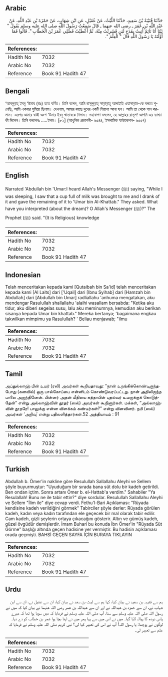 ## Arabic


<div dir="rtl" lang="ar" style={{fontSize:'larger',backgroundColor:'#f8f9fa',padding:20}}>
حَدَّثَنَا قُتَيْبَةُ بْنُ سَعِيدٍ، حَدَّثَنَا اللَّيْثُ، عَنْ عُقَيْلٍ، عَنِ ابْنِ شِهَابٍ، عَنْ حَمْزَةَ بْنِ عَبْدِ اللَّهِ، عَنْ عَبْدِ اللَّهِ بْنِ عُمَرَ ـ رضى الله عنهما ـ قَالَ سَمِعْتُ رَسُولَ اللَّهِ صلى الله عليه وسلم يَقُولُ ‏"‏ بَيْنَا أَنَا نَائِمٌ أُتِيتُ بِقَدَحِ لَبَنٍ فَشَرِبْتُ مِنْهُ، ثُمَّ أَعْطَيْتُ فَضْلِي عُمَرَ بْنَ الْخَطَّابِ ‏"‏‏.‏ قَالُوا فَمَا أَوَّلْتَهُ يَا رَسُولَ اللَّهِ قَالَ ‏"‏ الْعِلْمَ ‏"‏‏.‏
</div>
<div style={{backgroundColor:'#f8f9fa',padding:20, marginBottom: 10}}><table> <thead> <tr> <th>References:</th> <th></th> </tr> </thead> <tbody><tr><td>Hadith No</td><td>7032</td></tr><tr><td>Arabic No</td><td>7032</td></tr><tr><td>Reference</td><td>Book 91 Hadith 47</td></tr></tbody></table></div>

## Bengali


<div dir="ltr" lang="bn" style={{fontSize:'larger',backgroundColor:'#f8f9fa',padding:20}}>
‘আবদুল্লাহ্ ইবনু ‘উমার (রাঃ) হতে বর্ণিত। তিনি বলেন, আমি রাসূলুল্লাহ্ সাল্লাল্লাহু আলাইহি ওয়াসাল্লাম-কে বলতে শুনেছি, আমি একবার ঘুমিয়ে ছিলাম। দেখলাম, আমার কাছে দুধের একটি পিয়ালা আনা হল। আমি তা থেকে পান করলাম। এরপর আমার বাকী অংশ ‘উমার ইবনু খাত্তাবকে দিলাম। সহাবাগণ বললেন, হে আল্লাহর রাসূল! আপনি এর ব্যাখ্যা কী দিলেন। তিনি বললেনঃ .....ইলম। [৮২] (আধুনিক প্রকাশনী- ৬৫৪৪, ইসলামিক ফাউন্ডেশন- ৬৫৫৭)
</div>
<div style={{backgroundColor:'#f8f9fa',padding:20, marginBottom: 10}}><table> <thead> <tr> <th>References:</th> <th></th> </tr> </thead> <tbody><tr><td>Hadith No</td><td>7032</td></tr><tr><td>Arabic No</td><td>7032</td></tr><tr><td>Reference</td><td>Book 91 Hadith 47</td></tr></tbody></table></div>

## English


<div dir="ltr" lang="en" style={{fontSize:'larger',backgroundColor:'#f8f9fa',padding:20}}>
Narrated 'Abdullah bin 'Umar:I heard Allah's Messenger (ﷺ) saying, "While I was sleeping, I saw that a cup full of milk was brought to me and I drank of it and gave the remaining of it to 'Umar bin Al-Khattab." They asked. What have you interpreted (about the dream)? O Allah's Messenger (ﷺ)?" The Prophet (ﷺ) said. "(It is Religious) knowledge
</div>
<div style={{backgroundColor:'#f8f9fa',padding:20, marginBottom: 10}}><table> <thead> <tr> <th>References:</th> <th></th> </tr> </thead> <tbody><tr><td>Hadith No</td><td>7032</td></tr><tr><td>Arabic No</td><td>7032</td></tr><tr><td>Reference</td><td>Book 91 Hadith 47</td></tr></tbody></table></div>

## Indonesian


<div dir="ltr" lang="id" style={{fontSize:'larger',backgroundColor:'#f8f9fa',padding:20}}>
Telah menceritakan kepada kami [Qutaibah bin Sa'id] telah menceritakan kepada kami [Al Laits] dari ['Uqail] dari [Ibnu Syihab] dari [Hamzah bin Abdullah] dari [Abdullah bin Umar] radliallahu 'anhuma mengatakan, aku mendengar Rasulullah shallallahu 'alaihi wasallam bersabda: "Ketika aku tidur, aku diberi segelas susu, lalu aku meminumnya, kemudian aku berikan sisanya kepada Umar bin khattab." Mereka bertanya; 'bagaimana engkau takwilkan mimpimu ya Rasulullah? ' Beliau menjawab; "ilmu
</div>
<div style={{backgroundColor:'#f8f9fa',padding:20, marginBottom: 10}}><table> <thead> <tr> <th>References:</th> <th></th> </tr> </thead> <tbody><tr><td>Hadith No</td><td>7032</td></tr><tr><td>Arabic No</td><td>7032</td></tr><tr><td>Reference</td><td>Book 91 Hadith 47</td></tr></tbody></table></div>

## Tamil


<div dir="ltr" lang="ta" style={{fontSize:'larger',backgroundColor:'#f8f9fa',padding:20}}>
அப்துல்லாஹ் பின் உமர் (ரலி) அவர்கள் கூறியதாவது: “நான் உறங்கிக்கொண்டிருந்தபோது (கனவில்) ஒரு பால்கோப்பை என்னிடம் கொண்டுவரப்பட்டது. நான் அதிலிருந்த பாலை அருந்தினேன். பின்னர் அதன் மீதியை கத்தாபின் புதல்வர் உமருக்குக் கொடுத்தேன்” என்று அல்லாஹ்வின் தூதர் (ஸல்) அவர்கள் கூறினார்கள். மக்கள், “அல்லாஹ்வின் தூதரே! பாலுக்கு என்ன விளக்கம் கண்டீர்கள்?” என்று வினவினர். நபி (ஸல்) அவர்கள் ‘அறிவு’ என்று பதிலளித்தார்கள்.52 அத்தியாயம் : 91
</div>
<div style={{backgroundColor:'#f8f9fa',padding:20, marginBottom: 10}}><table> <thead> <tr> <th>References:</th> <th></th> </tr> </thead> <tbody><tr><td>Hadith No</td><td>7032</td></tr><tr><td>Arabic No</td><td>7032</td></tr><tr><td>Reference</td><td>Book 91 Hadith 47</td></tr></tbody></table></div>

## Turkish


<div dir="ltr" lang="tr" style={{fontSize:'larger',backgroundColor:'#f8f9fa',padding:20}}>
Abdullah b. Ömer'in nakline göre Resulullah Sallallahu Aleyhi ve Sellem şöyle buyurmuştur: "Uyuduğum bir sırada bana süt dolu bir kadeh getirildi. Ben ondan içtim. Sonra artanı Ömer b. el-Hattab'a verdim." Sahabiler "Ya Resulallah! Bunu ne ile tabir ettin?" diye sordular. Resulullah Sallallahu Aleyhi ve Sellem "İlim ile" diye cevap verdi. Fethu'l-Bari Açıklaması: "Rüyada kendisine kadeh verildiğini görmek" Tabirciler şöyle derler: Rüyada görülen kadeh, kadın veya kadın tarafından ele geçecek bir mal olarak tabir edilir. Cam kadeh, gizli şeylerin ortaya çıkacağını gösterir. Altın ve gümüş kadeh, güzel övgüdür demişlerdir. İmam Buhari bu konuda İbn Ömer'in "Rüyada Süt Görme" başlığı altında geçen hadisine yer vermiştir. Bu hadisin açıklaması orada geçmişti. BAHSİ GEÇEN SAYFA İÇİN BURAYA TIKLAYIN
</div>
<div style={{backgroundColor:'#f8f9fa',padding:20, marginBottom: 10}}><table> <thead> <tr> <th>References:</th> <th></th> </tr> </thead> <tbody><tr><td>Hadith No</td><td>7032</td></tr><tr><td>Arabic No</td><td>7032</td></tr><tr><td>Reference</td><td>Book 91 Hadith 47</td></tr></tbody></table></div>

## Urdu


<div dir="rtl" lang="ur" style={{fontSize:'larger',backgroundColor:'#f8f9fa',padding:20}}>
ہم سے قتیبہ بن سعید نے بیان کیا، کہا ہم سے لیث بن سعد نے بیان کیا، ان سے عقیل نے، ان سے ابن شہاب نے، ان سے حمزہ بن عبداللہ نے اور ان سے عبداللہ بن عمر رضی اللہ عنہما نے بیان کیا کہ میں نے رسول اللہ صلی اللہ علیہ وسلم سے سنا، آپ صلی اللہ علیہ وسلم نے فرمایا کہ میں سویا ہوا تھا کہ میرے پاس دودھ کا پیالہ لایا گیا۔ میں نے اس میں سے پیا پھر میں نے اپنا بچا ہوا عمر بن خطاب کو دے دیا۔ لوگوں نے پوچھا: یا رسول اللہ! آپ نے اس کی تعبیر کیا لی؟ نبی کریم صلی اللہ علیہ وسلم نے فرمایا کہ علم سے تعبیر لی۔
</div>
<div style={{backgroundColor:'#f8f9fa',padding:20, marginBottom: 10}}><table> <thead> <tr> <th>References:</th> <th></th> </tr> </thead> <tbody><tr><td>Hadith No</td><td>7032</td></tr><tr><td>Arabic No</td><td>7032</td></tr><tr><td>Reference</td><td>Book 91 Hadith 47</td></tr></tbody></table></div>